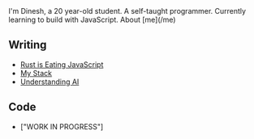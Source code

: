 
<NameTransition />
I'm Dinesh, a 20 year-old student.  
A self-taught programmer.  
Currently learning to build with JavaScript.  
About [me](/me)


## Writing

- [Rust is Eating JavaScript](/n/rust)
- [My Stack](/n/stack)
- [Understanding AI](/n/ai)

## Code
- ["WORK IN PROGRESS"]
